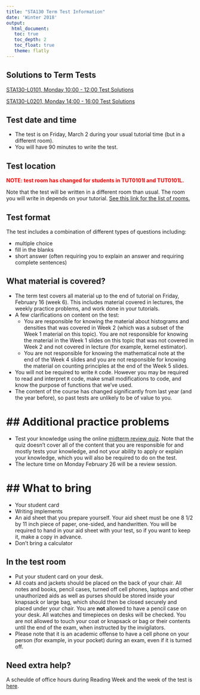 ```yaml
---
title: "STA130 Term Test Information"
date: 'Winter 2018'
output: 
  html_document:
   toc: true
   toc_depth: 2
   toc_float: true 
   theme: flatly
---
```


## Solutions to Term Tests


[STA130-L0101, Monday 10:00 - 12:00 Test Solutions](NCbirths_test_solutions_versiongiven.pdf)

[STA130-L0201, Monday 14:00 - 16:00 Test Solutions](diamonds_test-solutions.pdf)

## Test date and time {#noemph}

- The test is on Friday, March 2 during your usual tutorial time (but in a different room).  
- You will have 90 minutes to write the test.


## Test location 

<span style="color:red">**NOTE: test room has changed for students in TUT0101I and TUT0101L.**</span>

Note that the test will be written in a different room than usual.  The room you will write in depends on your tutorial.  [See this link for the list of rooms.](TestRooms.pdf)

## Test format 

The test includes a combination of different types of questions including:

- multiple choice
- fill in the blanks
- short answer (often requiring you to explain an answer and requiring complete sentences)


## What material is covered? 

- The term test covers all material up to the end of tutorial on Friday, February 16 (week 6).  This includes material covered in lectures, the weekly practice problems, and work done in your tutorials.
- A few clarifications on content on the test: 
    - You are responsible for knowing the material about histograms and densities that was covered in Week 2 (which was a subset of the Week 1 material on this topic).  You are not responsible for knowing the material in the Week 1 slides on this topic that was not covered in Week 2 and not covered in lecture (for example, kernel estimator).  
    - You are not responsible for knowing the mathematical note at the end of the Week 4 slides and you are not responsible for knowing the material on counting principles at the end of the Week 5 slides.
- You will not be required to write `R` code.  However you may be required to read and interpret `R` code, make small modifications to code, and know the purpose of functions that we've used.
- The content of the course has changed significantly from last year (and the year before), so past tests are unlikely to be of value to you.  


## Additional practice problems 
=======

- Test your knowledge using the online [midterm review quiz](http://52.235.36.76:3838/STA130MidtermReview/).  Note that the quiz doesn't cover all of the content that you are responsible for and mostly tests your knowledge, and not your ability to apply or explain your knowledge, which you will also be required to do on the test.
- The lecture time on Monday February 26 will be a review session.

## What to bring 
=======

- Your student card
- Writing implements 
- An aid sheet that you prepare yourself.  Your aid sheet must be one 8 1/2 by 11 inch piece of paper, one-sided, and handwritten.  You will be required to hand in your aid sheet with your test, so if you want to keep it, make a copy in advance.
- Don't bring a calculator


## In the test room 

- Put your student card on your desk.
- All coats and jackets should be placed on the back of your chair. All notes and books, pencil cases, turned off cell phones, laptops and other unauthorized aids as well as purses should be stored inside your knapsack or large bag, which should then be closed securely and placed under your chair. You are **not** allowed to have a pencil case on your desk. All watches and timepieces on desks will be checked. You are not allowed to touch your coat or knapsack or bag or their contents until the end of the exam, when instructed by the invigilators. 
- Please note that it is an academic offense to have a cell phone on your person (for example, in your pocket) during an exam, even if it is turned off.

## Need extra help? 

A scheulde of office hours during Reading Week and the week of the test is [here](sta130_OHs_ReadingWeekTest.pdf).





